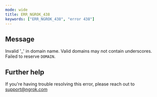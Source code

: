 ```yaml
---
mode: wide
title: ERR_NGROK_438
keywords: ["ERR_NGROK_438", "error 438"]
---
```


## Message

Invalid '\_' in domain name. Valid domains may not contain underscores. Failed to reserve `DOMAIN`.

## Further help

If you're having trouble resolving this error, please reach out to [support@ngrok.com](mailto:support@ngrok.com?subject=Help%20with%20ERR_NGROK_438)
